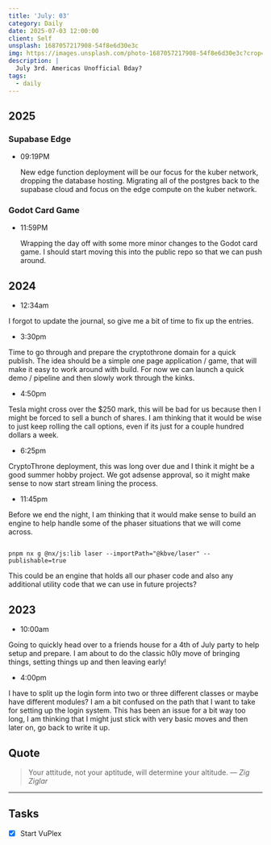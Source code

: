 ```yaml
---
title: 'July: 03'
category: Daily
date: 2025-07-03 12:00:00
client: Self
unsplash: 1687057217908-54f8e6d30e3c
img: https://images.unsplash.com/photo-1687057217908-54f8e6d30e3c?crop=entropy&cs=srgb&fm=jpg&ixid=MnwzNjM5Nzd8MHwxfHJhbmRvbXx8fHx8fHx8fDE2ODE3NDg2ODY&ixlib=rb-4.0.3&q=85
description: |
  July 3rd. Americas Unofficial Bday?
tags:
  - daily
---
```




## 2025

### Supabase Edge

-   09:19PM

    New edge function deployment will be our focus for the kuber network, dropping the database hosting.
    Migrating all of the postgres back to the supabase cloud and focus on the edge compute on the kuber network.

### Godot Card Game

-   11:59PM

    Wrapping the day off with some more minor changes to the Godot card game.
    I should start moving this into the public repo so that we can push around.

## 2024

- 12:34am

I forgot to update the journal, so give me a bit of time to fix up the entries.

- 3:30pm

Time to go through and prepare the cryptothrone domain for a quick publish.
The idea should be a simple one page application / game, that will make it easy to work around with build.
For now we can launch a quick demo / pipeline and then slowly work through the kinks.

- 4:50pm

Tesla might cross over the $250 mark, this will be bad for us because then I might be forced to sell a bunch of shares.
I am thinking that it would be wise to just keep rolling the call options, even if its just for a couple hundred dollars a week.

- 6:25pm

CryptoThrone deployment, this was long over due and I think it might be a good summer hobby project.
We got adsense approval, so it might make sense to now start stream lining the process.

- 11:45pm

Before we end the night, I am thinking that it would make sense to build an engine to help handle some of the phaser situations that we will come across.

```shell

pnpm nx g @nx/js:lib laser --importPath="@kbve/laser" --publishable=true

```

This could be an engine that holds all our phaser code and also any additional utility code that we can use in future projects?

<Adsense />

## 2023

- 10:00am 

Going to quickly head over to a friends house for a 4th of July party to help setup and prepare. 
I am about to do the classic h0ly move of bringing things, setting things up and then leaving early!

- 4:00pm

I have to split up the login form into two or three different classes or maybe have different modules?
I am a bit confused on the path that I want to take for setting up the login system.
This has been an issue for a bit way too long, I am thinking that I might just stick with very basic moves and then later on, go back to write it up.


## Quote

> Your attitude, not your aptitude, will determine your altitude.
> — <cite>Zig Ziglar</cite>

---

## Tasks

- [x] Start VuPlex
